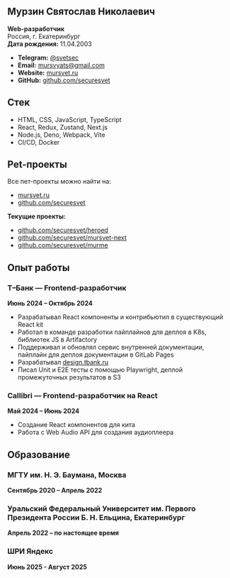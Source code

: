 ## Мурзин Святослав Николаевич

**Web-разработчик**\
Россия, г. Екатеринбург\
**Дата рождения:** 11.04.2003

- **Telegram:** [@svetsec](https://t.me/svetsec)
- **Email:** [mursvyats@gmail.com](mailto:mursvyats@gmail.com)
- **Website:** [mursvet.ru](https://mursvet.ru)
- **GitHub:** [github.com/securesvet](https://github.com/securesvet)

## Стек

- HTML, CSS, JavaScript, TypeScript
- React, Redux, Zustand, Next.js
- Node.js, Deno, Webpack, Vite
- CI/CD, Docker

## Pet-проекты

Все пет-проекты можно найти на:

- [mursvet.ru](https://www.mursvet.ru)
- [github.com/securesvet](https://www.github.com/securesvet)

**Текущие проекты:**

- [github.com/securesvet/heroed](https://github.com/securesvet/heroed)
- [github.com/securesvet/mursvet-next](https://github.com/securesvet/mursvet-next)
- [github.com/securesvet/murme](https://github.com/securesvet/murme)

## Опыт работы

### Т–Банк — Frontend-разработчик

**Июнь 2024 – Октябрь 2024**

- Разрабатывал React компоненты и контрибьютил в существующий React kit
- Работал в команде разработки пайплайнов для деплоя в K8s, библиотек JS в
  Artifactory
- Поддерживал и обновлял сервис внутренней документации, пайплайн для деплоя
  документации в GitLab Pages
- Разрабатывал [design.tbank.ru](https://design.tbank.ru)
- Писал Unit и E2E тесты с помощью Playwright, деплой промежуточных результатов
  в S3

### Callibri — Frontend-разработчик на React

**Май 2024 – Июнь 2024**

- Создание React компонентов для кита
- Работа с Web Audio API для создания аудиоплеера

## Образование

### МГТУ им. Н. Э. Баумана, Москва

**Сентябрь 2020 – Апрель 2022**

### Уральский Федеральный Университет им. Первого Президента России Б. Н. Ельцина, Екатеринбург

**Апрель 2022 – по настоящее время**

### ШРИ Яндекс 

**Июнь 2025 - Август 2025**
